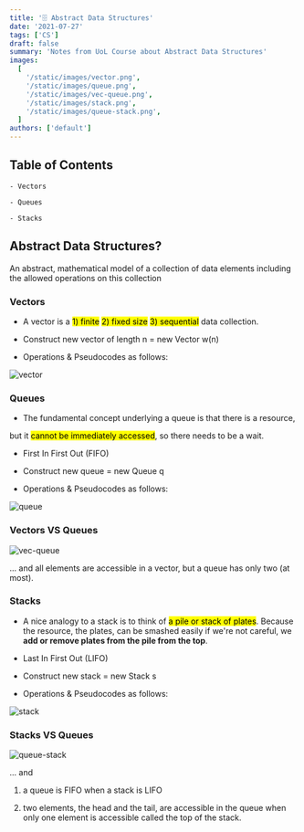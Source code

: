 ```yaml
---
title: '🗄️ Abstract Data Structures'
date: '2021-07-27'
tags: ['CS']
draft: false
summary: 'Notes from UoL Course about Abstract Data Structures'
images:
  [
    '/static/images/vector.png',
    '/static/images/queue.png',
    '/static/images/vec-queue.png',
    '/static/images/stack.png',
    '/static/images/queue-stack.png',
  ]
authors: ['default']
---
```


## Table of Contents

```
- Vectors

- Queues

- Stacks
```

## Abstract Data Structures?

An abstract, mathematical model of a collection of data elements including the allowed operations on this collection

### Vectors

- A vector is a <mark>1) finite</mark> <mark>2) fixed size</mark> <mark>3) sequential</mark> data collection.

- Construct new vector of length n = new Vector w(n)

- Operations & Pseudocodes as follows:

![vector](/static/images/vector.png)

### Queues

- The fundamental concept underlying a queue is that there is a resource,

but it <mark>cannot be immediately accessed</mark>, so there needs to be a wait.

- First In First Out (FIFO)

- Construct new queue = new Queue q

- Operations & Pseudocodes as follows:

![queue](/static/images/queue.png)

### Vectors VS Queues

![vec-queue](/static/images/vec-queue.png)

... and all elements are accessible in a vector, but a queue has only two (at most).

### Stacks

- A nice analogy to a stack is to think of <mark>a pile or stack of plates</mark>. Because the resource, the plates, can be smashed easily if we\'re not careful, we **add or remove plates from the pile from the top**.

- Last In First Out (LIFO)

- Construct new stack = new Stack s

- Operations & Pseudocodes as follows:

![stack](/static/images/stack.png)

### Stacks VS Queues

![queue-stack](/static/images/queue-stack.png)

... and

1. a queue is FIFO when a stack is LIFO

2. two elements, the head and the tail, are accessible in the queue when only one element is accessible called the top of the stack.
